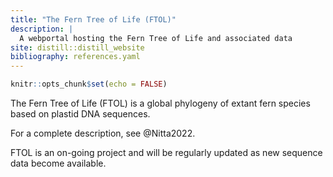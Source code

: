 ```yaml
---
title: "The Fern Tree of Life (FTOL)"
description: |
  A webportal hosting the Fern Tree of Life and associated data
site: distill::distill_website
bibliography: references.yaml
---
```


```r
knitr::opts_chunk$set(echo = FALSE)
```

The Fern Tree of Life (FTOL) is a global phylogeny of extant fern species based on plastid DNA sequences.

For a complete description, see @Nitta2022.

FTOL is an on-going project and will be regularly updated as new sequence data become available.
